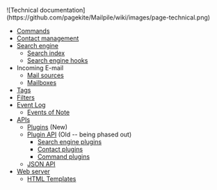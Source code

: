 ![Technical documentation](https://github.com/pagekite/Mailpile/wiki/images/page-technical.png)

* [[Commands]]
* [[Contact management]]
* [[Search engine]]
** [[Search index]]
** [[Search engine hooks]]
* Incoming E-mail
** [[Mail sources]]
** [[Mailboxes]]
* [[Tags]]
* [[Filters]]
* [[Event Log]]
** [[Events of Note]]
* [[APIs]]
** [[Plugins]] (New)
** [[Plugin API]] (Old -- being phased out)
*** [[Search engine plugins]]
*** [[Contact plugins]]
*** [[Command plugins]]
** [[JSON API]]
* [[Web server]]
** [[HTML Templates]]
